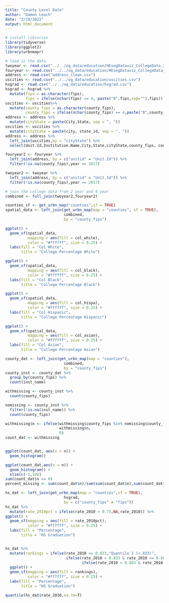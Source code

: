 ```yaml
---
title: "County Level Data"
author: "Damon Leach"
date: "2/19/2022"
output: html_document
---
```


```r
# install libraries
library(tidyverse)
library(ggplot2)
library(urbnmapr)

# load in the data
twoyear <- read.csv("../../og_data/education/HEsegDataviz_CollegeData_2-year_v5.csv")
fouryear <- read.csv("../../og_data/education/HEsegDataviz_CollegeData_4-year_v5.csv")
address <- read.csv("address_clean.csv")
uscities <- read.csv("../../og_data/education/uscities.csv")
hsgrad <- read.csv("../../og_data/education/hsgrad.csv")
hsgrad <- hsgrad %>%
  mutate(fips = as.character(fips),
         fips = ifelse(nchar(fips) == 4, paste("0",fips,sep=""),fips))
uscities <- uscities%>%
  mutate(county_fips = as.character(county_fips),
         county_fips = ifelse(nchar(county_fips) == 4,paste("0",county_fips,sep = ""),county_fips))
address <- address %>%
  mutate(cityState = paste(City,State, sep = ", "))
uscities <- uscities %>%
  mutate(cityState = paste(city, state_id, sep = ", "))
address <- address %>%
  left_join(uscities,by = "cityState") %>%
  select(Unit.Id,Institution.Name,City,State,cityState,county_fips, county_name,lat,lng)
```

```r
fouryear2 <- fouryear %>%
  left_join(address, by = c("unitid" = "Unit.Id")) %>%
  filter(!is.na(county_fips),year == 2017)

twoyear2 <- twoyear %>%
  left_join(address, by = c("unitid" = "Unit.Id")) %>%
  filter(!is.na(county_fips),year == 2017)

# join the college data from 2 year and 4 year
combined <- full_join(twoyear2,fouryear2)

counties_sf <- get_urbn_map("counties",sf = TRUE)
spatial_data <- left_join(get_urbn_map(map = "counties", sf = TRUE),
                          combined,
                          by = "county_fips")
```

```r
ggplot() + 
  geom_sf(spatial_data,
          mapping = aes(fill = col_white),
          color = "#ffffff", size = 0.25) + 
  labs(fill = "Col White",
       title = "College Percentage White")

ggplot() + 
  geom_sf(spatial_data,
          mapping = aes(fill = col_black),
          color = "#ffffff", size = 0.25) + 
  labs(fill = "Col Black",
       title = "College Percentage Black")

ggplot() + 
  geom_sf(spatial_data,
          mapping = aes(fill = col_hispa),
          color = "#ffffff", size = 0.25) + 
  labs(fill = "Col Hispanic",
       title = "College Percentage Hispanic")

ggplot() + 
  geom_sf(spatial_data,
          mapping = aes(fill = col_asian),
          color = "#ffffff", size = 0.25) + 
  labs(fill = "Col Asian",
       title = "College Percentage Asian")
```

```r
county_dat <- left_join(get_urbn_map(map = "counties"),
                          combined,
                          by = "county_fips")
county_inst <- county_dat %>%
  group_by(county_fips) %>%
  count(inst_name)

withmissing <- county_inst %>%
  count(county_fips)

nomissing <- county_inst %>%
  filter(!is.na(inst_name)) %>%
  count(county_fips)

withmissing$n <- ifelse(withmissing$county_fips %in% nomissing$county_fips,
                        withmissing$n,
                        0)
count_dat <- withmissing


ggplot(count_dat, aes(x = n)) + 
  geom_histogram()

ggplot(count_dat,aes(x = n)) + 
  geom_histogram() + 
  xlim(c(-1,10))
sum(count_dat$n == 0)
percent_missing <- sum(count_dat$n)/sum(sum(count_dat$n),sum(count_dat$n == 0))
```



```r
hs_dat <- left_join(get_urbn_map(map = "counties",sf = TRUE),
                          hsgrad,
                          by = c("county_fips" = "fips"))
hs_dat %>%
  mutate(rate_2010pct = ifelse(rate_2010 < 0.75,NA,rate_2010)) %>%
ggplot() + 
  geom_sf(mapping = aes(fill = rate_2010pct),
          color = "#ffffff", size = 0.25) + 
  labs(fill = "Percentage",
       title = "HS Graduation")


hs_dat %>%
  mutate(rankings = ifelse(rate_2010 <= 0.833,"Quantile 1 (<.833)",
                           ifelse(rate_2010 > 0.833 & rate_2010 <= 0.883,"Quantile 2 (.833-.883)",
                                  ifelse(rate_2010 > 0.883 & rate_2010 <= .915,"Quantile 3 (.883-.915)", "Quantile 4 (.915+)"))))%>%
  ggplot() + 
  geom_sf(mapping = aes(fill = rankings),
          color = "#ffffff", size = 0.25) + 
  labs(fill = "Percentage",
       title = "HS Graduation")

quantile(hs_dat$rate_2010,na.rm=T)
```

